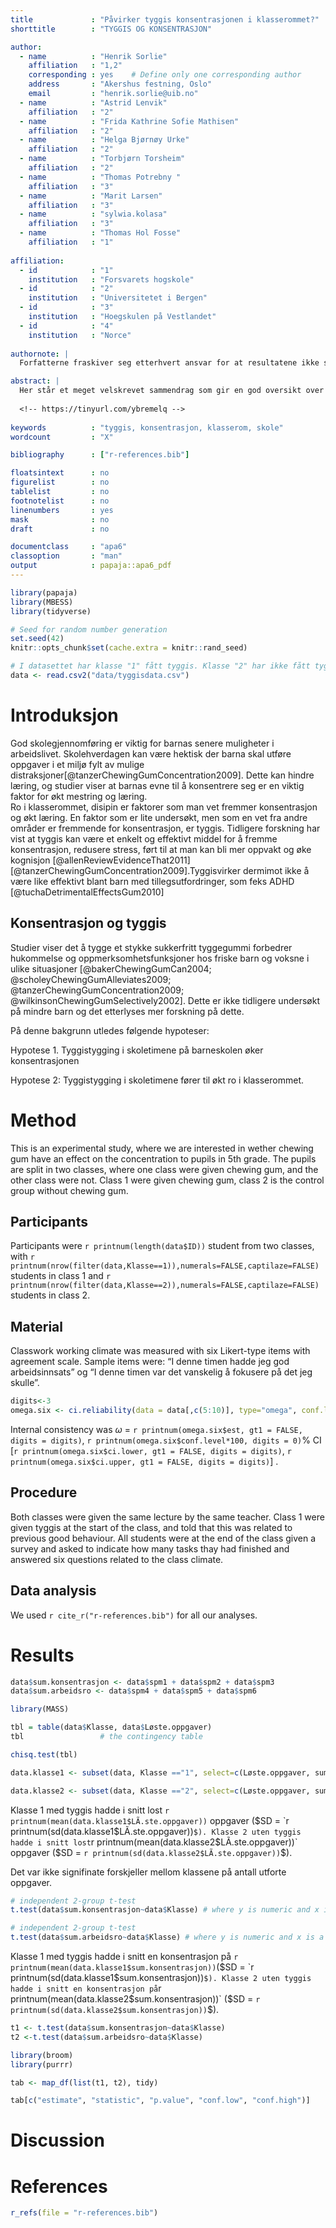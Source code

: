 ```yaml
---
title             : "Påvirker tyggis konsentrasjonen i klasserommet?"
shorttitle        : "TYGGIS OG KONSENTRASJON"

author: 
  - name          : "Henrik Sorlie"
    affiliation   : "1,2"
    corresponding : yes    # Define only one corresponding author
    address       : "Akershus festning, Oslo"
    email         : "henrik.sorlie@uib.no"
  - name          : "Astrid Lenvik"
    affiliation   : "2"
  - name          : "Frida Kathrine Sofie Mathisen"
    affiliation   : "2"
  - name          : "Helga Bjørnøy Urke"
    affiliation   : "2"
  - name          : "Torbjørn Torsheim"
    affiliation   : "2"
  - name          : "Thomas Potrebny "
    affiliation   : "3"
  - name          : "Marit Larsen"
    affiliation   : "3"
  - name          : "sylwia.kolasa"
    affiliation   : "3"
  - name          : "Thomas Hol Fosse"
    affiliation   : "1"  
    
affiliation:
  - id            : "1"
    institution   : "Forsvarets hogskole"
  - id            : "2"
    institution   : "Universitetet i Bergen"
  - id            : "3"
    institution   : "Hoegskulen på Vestlandet"
  - id            : "4"
    institution   : "Norce"
    
authornote: |
  Forfatterne fraskiver seg etterhvert ansvar for at resultatene ikke stemmer med virkeligheten i resten av verden. 

abstract: |
  Her står et meget velskrevet sammendrag som gir en god oversikt over studiens formål, hypoteser og resultater. 
  
  <!-- https://tinyurl.com/ybremelq -->
  
keywords          : "tyggis, konsentrasjon, klasserom, skole"
wordcount         : "X"

bibliography      : ["r-references.bib"]

floatsintext      : no
figurelist        : no
tablelist         : no
footnotelist      : no
linenumbers       : yes
mask              : no
draft             : no

documentclass     : "apa6"
classoption       : "man"
output            : papaja::apa6_pdf
---
```


```r
library(papaja)
library(MBESS)
library(tidyverse)
```

```r
# Seed for random number generation
set.seed(42)
knitr::opts_chunk$set(cache.extra = knitr::rand_seed)
```

```r
# I datasettet har klasse "1" fått tyggis. Klasse "2" har ikke fått tyggis.
data <- read.csv2("data/tyggisdata.csv")
```
# Introduksjon
God skolegjennomføring er viktig for barnas senere muligheter i arbeidslivet. 
Skolehverdagen kan være hektisk der barna skal utføre oppgaver i et miljø fylt av mulige distraksjoner[@tanzerChewingGumConcentration2009]. 
Dette kan hindre læring, og studier viser at barnas evne til å konsentrere seg er en viktig faktor for økt mestring og læring.  
Ro i klasserommet, disipin er faktorer som man vet fremmer konsentrasjon og økt læring. 
En faktor som er lite undersøkt, men som en vet fra andre områder er fremmende for konsentrasjon, er tyggis. 
Tidligere forskning har vist at tyggis kan være et enkelt og effektivt middel for å fremme konsentrasjon, redusere stress, ført til at man kan bli mer oppvakt og øke kognisjon [@allenReviewEvidenceThat2011][@tanzerChewingGumConcentration2009].Tyggisvirker dermimot ikke å være like effektivt blant barn med tillegsutfordringer, som feks ADHD [@tuchaDetrimentalEffectsGum2010]

## Konsentrasjon og tyggis
Studier viser det å tygge et stykke sukkerfritt tyggegummi forbedrer hukommelse og oppmerksomhetsfunksjoner hos friske barn og voksne i ulike situasjoner [@bakerChewingGumCan2004; @scholeyChewingGumAlleviates2009; @tanzerChewingGumConcentration2009; @wilkinsonChewingGumSelectively2002]. 
Dette er ikke tidligere undersøkt på mindre barn og det etterlyses mer forskning på dette. 

På denne bakgrunn utledes følgende hypoteser:

Hypotese 1. Tyggistygging i skoletimene på barneskolen øker konsentrasjonen

Hypotese 2: Tyggistygging i skoletimene fører til økt ro i klasserommet. 


<!-- ...til hit. -->
# Method
<!-- Gruppe 2 jobber herfra... --->
This is an experimental study, where we are interested in wether chewing gum have an effect on the concentration to pupils in 5th grade.
The pupils are split in two classes, where one class were given chewing gum, and the other class were not.
Class 1 were given chewing gum, class 2 is the control group without chewing gum.

## Participants

Participants were `r printnum(length(data$ID))` student from two classes, with `r printnum(nrow(filter(data,Klasse==1)),numerals=FALSE,captilaze=FALSE)` students in class 1 and `r printnum(nrow(filter(data,Klasse==2)),numerals=FALSE,captilaze=FALSE)` students in class 2. 

## Material

Classwork working climate was measured with six Likert-type items with agreement scale.
Sample items were: "I denne timen hadde jeg god arbeidsinnsats" og "I denne timen var det vanskelig å fokusere på det jeg skulle".
```r
digits<-3
omega.six <- ci.reliability(data = data[,c(5:10)], type="omega", conf.level = 0.95, interval.type="mlr", B = 10000)
```
Internal consistency was $\omega$ = `r printnum(omega.six$est, gt1 = FALSE, digits = digits)`, `r printnum(omega.six$conf.level*100, digits = 0)`% CI [`r printnum(omega.six$ci.lower, gt1 = FALSE, digits = digits)`, `r printnum(omega.six$ci.upper, gt1 = FALSE, digits = digits)`] .

## Procedure
Both classes were given the same lecture by the same teacher. 
Class 1 were given tyggis at the start of the class, and told that this was related to previous good behaviour.
All students were at the end of the class given a survey and asked to indicate how many tasks thay had finished and answered six questions related to the class climate. 

<!-- ...til hit. -->
## Data analysis
<!-- Gruppe 3 jobber herfra... --->

We used `r cite_r("r-references.bib")` for all our analyses.


# Results

```r
data$sum.konsentrasjon <- data$spm1 + data$spm2 + data$spm3
data$sum.arbeidsro <- data$spm4 + data$spm5 + data$spm6
```

```r
library(MASS)
```

```r
tbl = table(data$Klasse, data$Løste.oppgaver) 
tbl                 # the contingency table

chisq.test(tbl) 
```

```r
data.klasse1 <- subset(data, Klasse =="1", select=c(Løste.oppgaver, sum.konsentrasjon, sum.arbeidsro))

data.klasse2 <- subset(data, Klasse =="2", select=c(Løste.oppgaver, sum.konsentrasjon, sum.arbeidsro))
```

Klasse 1 med tyggis hadde i snitt lost `r printnum(mean(data.klasse1$LÃ.ste.oppgaver))` oppgaver ($SD = `r printnum(sd(data.klasse1$LÃ.ste.oppgaver))`$). Klasse 2 uten tyggis hadde i snitt lost `r printnum(mean(data.klasse2$LÃ.ste.oppgaver))` oppgaver ($SD = `r printnum(sd(data.klasse2$LÃ.ste.oppgaver))`$).

Det var ikke signifinate forskjeller mellom klassene på antall utforte oppgaver.


```r
# independent 2-group t-test
t.test(data$sum.konsentrasjon~data$Klasse) # where y is numeric and x is a binary factor
```
```r
# independent 2-group t-test
t.test(data$sum.arbeidsro~data$Klasse) # where y is numeric and x is a binary factor
```

Klasse 1 med tyggis hadde i snitt en konsentrasjon på `r printnum(mean(data.klasse1$sum.konsentrasjon))`($SD = `r printnum(sd(data.klasse1$sum.konsentrasjon))`$). Klasse 2 uten tyggis hadde i snitt en konsentrasjon på `r printnum(mean(data.klasse2$sum.konsentrasjon))` ($SD = `r printnum(sd(data.klasse2$sum.konsentrasjon))`$).

```r
t1 <- t.test(data$sum.konsentrasjon~data$Klasse)
t2 <-t.test(data$sum.arbeidsro~data$Klasse)

library(broom)
library(purrr)

tab <- map_df(list(t1, t2), tidy)

tab[c("estimate", "statistic", "p.value", "conf.low", "conf.high")]
```





<!-- ...til hit. -->
# Discussion


\newpage

# References
```r
r_refs(file = "r-references.bib")
```

\begingroup
\setlength{\parindent}{-0.5in}
\setlength{\leftskip}{0.5in}

<div id="refs" custom-style="Bibliography"></div>
\endgroup
